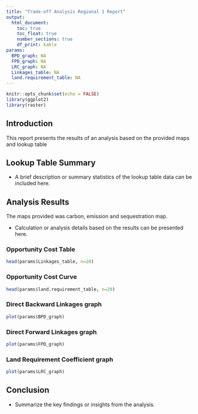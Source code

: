 ```yaml
---
title: "Trade-off Analysis Regional 1 Report"
output: 
  html_document:
    toc: true
    toc_float: true
    number_sections: true
    df_print: kable
params:
  BPD_graph: NA
  FPD_graph: NA
  LRC_graph: NA
  Linkages_table: NA
  land.requirement_table: NA
---
```


```r
knitr::opts_chunk$set(echo = FALSE)
library(ggplot2)
library(raster)
```

## Introduction

This report presents the results of an analysis based on the provided maps and lookup table

## Lookup Table Summary


* A brief description or summary statistics of the lookup table data can be included here.


## Analysis Results

The maps provided was carbon, emission and sequestration map.

* Calculation or analysis details based on the results can be presented here.

### Opportunity Cost Table

```r
head(params$Linkages_table, n=20)
```

### Opportunity Cost Curve
```r
head(params$land.requirement_table, n=20)
```

### Direct Backward Linkages graph

```r
plot(params$BPD_graph)
```

### Direct Forward Linkages graph 
```r
plot(params$FPD_graph)
```

### Land Requirement Coefficient graph 

```r
plot(params$LRC_graph)
```

## Conclusion

* Summarize the key findings or insights from the analysis.
